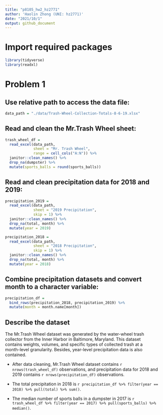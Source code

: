 ```yaml
---
title: "p8105_hw2_hz2771"
author: 'Haolin Zhong (UNI: hz2771)'
date: "2021/10/1"
output: github_document
---
```


# Import required packages

```r
library(tidyverse)
library(readxl)
```

# Problem 1

## Use relative path to access the data file:

```r
data_path = "./data/Trash-Wheel-Collection-Totals-8-6-19.xlsx"
```

## Read and clean the Mr.Trash Wheel sheet:

```r
trash_wheel_df = 
  read_excel(data_path, 
             sheet = "Mr. Trash Wheel",
             range = cell_cols("A:N")) %>% 
  janitor::clean_names() %>% 
  drop_na(dumpster) %>% 
  mutate(sports_balls = round(sports_balls))
```

## Read and clean precipitation data for 2018 and 2019:

```r
precipitation_2019 =
  read_excel(data_path,
             sheet = "2019 Precipitation",
             skip = 1) %>%
  janitor::clean_names() %>% 
  drop_na(total, month) %>% 
  mutate(year = 2019)

precipitation_2018 = 
  read_excel(data_path,
             sheet = "2018 Precipitation",
             skip = 1) %>% 
  janitor::clean_names() %>% 
  drop_na(total, month) %>% 
  mutate(year = 2018)
```

## Combine precipitation datasets and convert month to a character variable:

```r
precipitation_df = 
  bind_rows(precipitation_2018, precipitation_2019) %>% 
  mutate(month = month.name[month])
```

## Describe the dataset

The Mr.Trash Wheel dataset was generated by the water-wheel trash collector from 
the Inner Harbor in Baltimore, Maryland. This dataset contains weights, volumes,
and specific types of collected trash at a month-level granularity. Besides, 
year-level precipitation data is also contained.

- After data cleaning, Mr.Trash Wheel dataset contains `r nrows(trash_wheel_df)`
observations, and precipitation data for 2018 and 2019 contains 
`r nrows(precipitation_df)` observations.

- The total precipitation in 2018 is `r precipitation_df %>% filter(year == 2018) %>% pull(total) %>% sum()`.

- The median number of sports balls in a dumpster in 2017 is `r trash_wheel_df %>% filter(year == 2017) %>% pull(sports_balls) %>% median()`.





